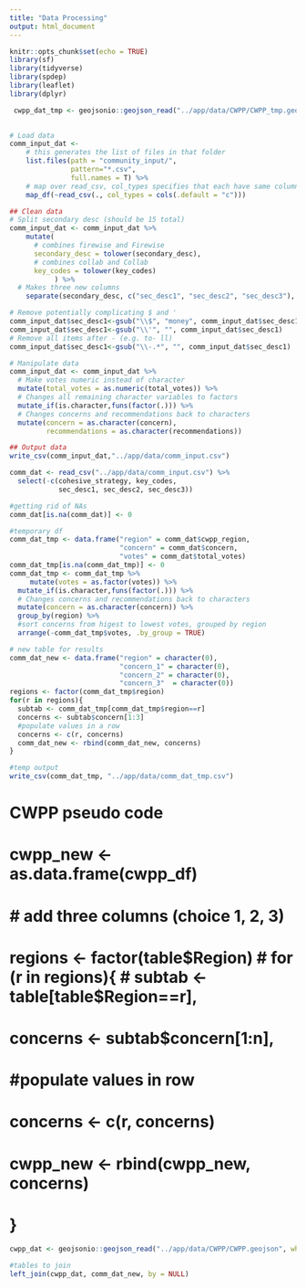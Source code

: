 ```yaml
---
title: "Data Processing"
output: html_document
---
```


```r
knitr::opts_chunk$set(echo = TRUE)
library(sf)
library(tidyverse)
library(spdep)
library(leaflet)
library(dplyr)
```

```r
 cwpp_dat_tmp <- geojsonio::geojson_read("../app/data/CWPP/CWPP_tmp.geojson", what = "sp")
  

```


```r
# Load data
comm_input_dat <-
    # this generates the list of files in that folder
    list.files(path = "community_input/",
               pattern="*.csv", 
               full.names = T) %>% 
    # map over read_csv, col_types specifies that each have same column headers
    map_df(~read_csv(., col_types = cols(.default = "c"))) 

## Clean data
# Split secondary desc (should be 15 total)
comm_input_dat <- comm_input_dat %>%
    mutate(
      # combines firewise and Firewise
      secondary_desc = tolower(secondary_desc),
      # combines collab and Collab
      key_codes = tolower(key_codes)
           ) %>%
  # Makes three new columns
    separate(secondary_desc, c("sec_desc1", "sec_desc2", "sec_desc3"), ",")

# Remove potentially complicating $ and '
comm_input_dat$sec_desc1<-gsub("\\$", "money", comm_input_dat$sec_desc1)
comm_input_dat$sec_desc1<-gsub("\\'", "", comm_input_dat$sec_desc1)
# Remove all items after - (e.g. to- ll)
comm_input_dat$sec_desc1<-gsub("\\-.*", "", comm_input_dat$sec_desc1)

# Manipulate data
comm_input_dat <- comm_input_dat %>% 
  # Make votes numeric instead of character
  mutate(total_votes = as.numeric(total_votes)) %>%
  # Changes all remaining character variables to factors
  mutate_if(is.character,funs(factor(.))) %>%
  # Changes concerns and recommendations back to characters
  mutate(concern = as.character(concern),
         recommendations = as.character(recommendations))

## Output data
write_csv(comm_input_dat,"../app/data/comm_input.csv")
```

```r
comm_dat <- read_csv("../app/data/comm_input.csv") %>%
  select(-c(cohesive_strategy, key_codes,
            sec_desc1, sec_desc2, sec_desc3))
```

```r
#getting rid of NAs
comm_dat[is.na(comm_dat)] <- 0

#temporary df
comm_dat_tmp <- data.frame("region" = comm_dat$cwpp_region,
                           "concern" = comm_dat$concern,
                           "votes" = comm_dat$total_votes)
comm_dat_tmp[is.na(comm_dat_tmp)] <- 0
comm_dat_tmp <- comm_dat_tmp %>%
     mutate(votes = as.factor(votes)) %>%
  mutate_if(is.character,funs(factor(.))) %>%
  # Changes concerns and recommendations back to characters
  mutate(concern = as.character(concern)) %>%
  group_by(region) %>%
  #sort concerns from higest to lowest votes, grouped by region
  arrange(-comm_dat_tmp$votes, .by_group = TRUE)

# new table for results
comm_dat_new <- data.frame("region" = character(0), 
                           "concern_1" = character(0), 
                           "concern_2" = character(0), 
                           "concern_3"  = character(0)) 
regions <- factor(comm_dat_tmp$region)
for(r in regions){
  subtab <- comm_dat_tmp[comm_dat_tmp$region==r]
  concerns <- subtab$concern[1:3]
  #populate values in a row
  concerns <- c(r, concerns)
  comm_dat_new <- rbind(comm_dat_new, concerns)
}

#temp output
write_csv(comm_dat_tmp, "../app/data/comm_dat_tmp.csv")
```


# CWPP pseudo code ##################################

# cwpp_new <- as.data.frame(cwpp_df)
#     # add three columns (choice 1, 2, 3)
#     regions <- factor(table$Region)
#     for (r in regions){
#         subtab <- table[table$Region==r],
#         concerns <- subtab$concern[1:n],
#     #populate values in row
#     concerns <- c(r, concerns)
#     cwpp_new <- rbind(cwpp_new, concerns)
#       }
```r
cwpp_dat <- geojsonio::geojson_read("../app/data/CWPP/CWPP.geojson", what = "sp")

```

```r
#tables to join
left_join(cwpp_dat, comm_dat_new, by = NULL)



```
